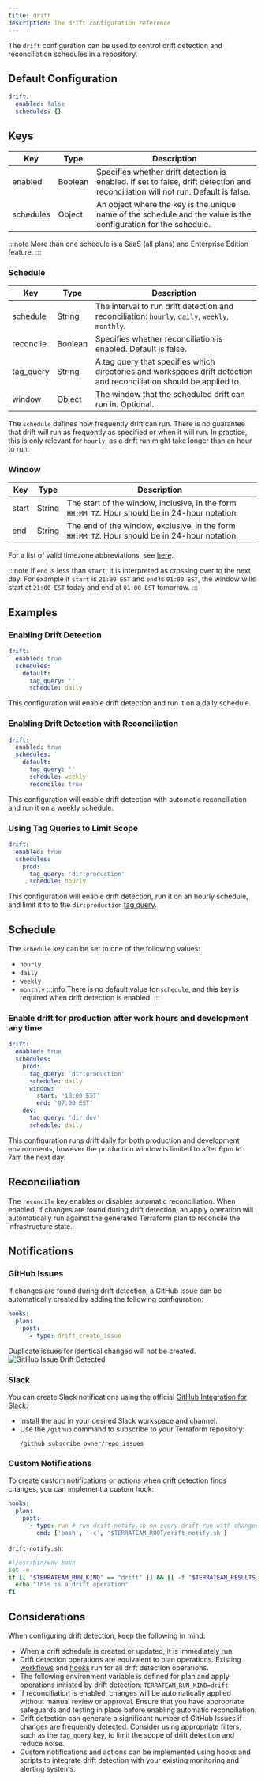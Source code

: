 ```yaml
---
title: drift
description: The drift configuration reference
---
```


The `drift` configuration can be used to control drift detection and reconciliation schedules in a repository.

## Default Configuration
```yaml
drift:
  enabled: false
  schedules: {}
```

## Keys
| Key | Type | Description |
|-----|------|-------------|
| enabled | Boolean | Specifies whether drift detection is enabled. If set to false, drift detection and reconciliation will not run. Default is false. |
| schedules | Object | An object where the key is the unique name of the schedule and the value is the configuration for the schedule. |

:::note
More than one schedule is a SaaS (all plans) and Enterprise Edition feature.
:::

### Schedule
| Key | Type | Description |
|-----|------|-------------|
| schedule | String | The interval to run drift detection and reconciliation: `hourly`, `daily`, `weekly`, `monthly`. |
| reconcile | Boolean | Specifies whether reconciliation is enabled. Default is false. |
| tag_query | String | A tag query that specifies which directories and workspaces drift detection and reconciliation should be applied to. |
| window | Object | The window that the scheduled drift can run in. Optional. |

The `schedule` defines how frequently drift can run.  There is no guarantee that drift will run as frequently as specified or when it will run.  In practice, this is only relevant for `hourly`, as a drift run might take longer than an hour to run.

### Window
| Key | Type | Description |
|-----|------|-------------|
| start | String | The start of the window, inclusive, in the form `HH:MM TZ`.  Hour should be in 24-hour notation. |
| end | String | The end of the window, exclusive, in the form `HH:MM TZ`.  Hour should be in 24-hour notation. |

For a list of valid timezone abbreviations, see [here](https://en.wikipedia.org/wiki/List_of_time_zone_abbreviations).

:::note
If `end` is less than `start`, it is interpreted as crossing over to the next day.  For example if `start` is `21:00 EST` and `end` is `01:00 EST`, the window wills start at `21:00 EST` today and end at `01:00 EST` tomorrow.
:::


## Examples
### Enabling Drift Detection
```yaml
drift:
  enabled: true
  schedules:
    default:
      tag_query: ''
      schedule: daily
```
This configuration will enable drift detection and run it on a daily schedule.

### Enabling Drift Detection with Reconciliation
```yaml
drift:
  enabled: true
  schedules:
    default:
      tag_query: ''
      schedule: weekly
      reconcile: true
```
This configuration will enable drift detection with automatic reconciliation and run it on a weekly schedule.

### Using Tag Queries to Limit Scope
```yaml
drift:
  enabled: true
  schedules:
    prod:
      tag_query: 'dir:production'
      schedule: hourly
```
This configuration will enable drift detection, run it on an hourly schedule, and limit it to to the `dir:production` [tag query](/advanced-workflows/tags).

## Schedule
The `schedule` key can be set to one of the following values:
- `hourly`
- `daily`
- `weekly`
- `monthly`
:::info
There is no default value for `schedule`, and this key is required when drift detection is enabled.
:::

### Enable drift for production after work hours and development any time
```yaml
drift:
  enabled: true
  schedules:
    prod:
      tag_query: 'dir:production'
      schedule: daily
      window:
        start: '18:00 EST'
        end: '07:00 EST'
    dev:
      tag_query: 'dir:dev'
      schedule: daily
```
This configuration runs drift daily for both production and development environments, however the production window is limited to after 6pm to 7am the next day.

## Reconciliation
The `reconcile` key enables or disables automatic reconciliation. When enabled, if changes are found during drift detection, an apply operation will automatically run against the generated Terraform plan to reconcile the infrastructure state.

## Notifications
### GitHub Issues
If changes are found during drift detection, a GitHub Issue can be automatically created by adding the following configuration:
```yaml
hooks:
  plan:
    post:
      - type: drift_create_issue
```
Duplicate issues for identical changes will not be created.
![GitHub Issue Drift Detected](/src/assets/drift-detection-terrateam-drift-detected.png)

### Slack
You can create Slack notifications using the official [GitHub Integration for Slack](https://github.com/integrations/slack):
- Install the app in your desired Slack workspace and channel.
- Use the `/github` command to subscribe to your Terraform repository:
   ```
   /github subscribe owner/repo issues
   ```

### Custom Notifications
To create custom notifications or actions when drift detection finds changes, you can implement a custom hook:
```yaml
hooks:
  plan:
    post:
      - type: run # run drift-notify.sh on every drift run with changes
        cmd: ['bash', '-c', '$TERRATEAM_ROOT/drift-notify.sh']
```

`drift-notify.sh`:
```bash
#!/usr/bin/env bash
set -e
if [[ "$TERRATEAM_RUN_KIND" == "drift" ]] && [[ -f "$TERRATEAM_RESULTS_FILE" ]]; then
  echo "This is a drift operation"
fi
```

## Considerations
When configuring drift detection, keep the following in mind:

- When a drift schedule is created or updated, it is immediately run.
- Drift detection operations are equivalent to plan operations. Existing [workflows](/reference/configuration/workflows) and [hooks](/reference/configuration/hooks) run for all drift detection operations.
- The following environment variable is defined for plan and apply operations initiated by drift detection: `TERRATEAM_RUN_KIND=drift`
- If reconciliation is enabled, changes will be automatically applied without manual review or approval. Ensure that you have appropriate safeguards and testing in place before enabling automatic reconciliation.
- Drift detection can generate a significant number of GitHub Issues if changes are frequently detected. Consider using appropriate filters, such as the `tag_query` key, to limit the scope of drift detection and reduce noise.
- Custom notifications and actions can be implemented using hooks and scripts to integrate drift detection with your existing monitoring and alerting systems.
